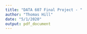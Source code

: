 ```yaml
---
title: "DATA 607 Final Project - "
author: "Thomas Hill"
date: "5/1/2020"
output: pdf_document
---
```

